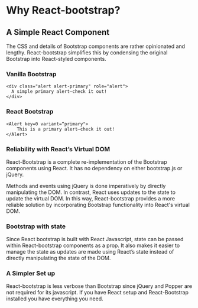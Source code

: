 # Why React-bootstrap?

## A Simple React Component
The CSS and details of Bootstrap components are rather
opinionated and lengthy. React-bootstrap simplifies
this by condensing the original Bootstrap into React-styled
components.

### Vanilla Bootstrap
```
<div class="alert alert-primary" role="alert">
  A simple primary alert—check it out!
</div>
```

### React Bootstrap
```
<Alert key=0 variant=“primary">
    This is a primary alert—check it out!
</Alert>
 ```
### Reliability with React’s Virtual DOM
React-Bootstrap is a complete re-implementation of the
Bootstrap components using React. It has no dependency
on either bootstrap.js or jQuery. 

Methods and events using jQuery is done imperatively
by directly manipulating the DOM. In contrast, React
uses updates to the state to update the virtual DOM.
In this way, React-bootstrap provides a more reliable
solution by incorporating Bootstrap functionality into 
React's virtual DOM. 

### Bootstrap with state
Since React bootstrap is built with React Javascript, state
can be passed within React-bootstrap components as a prop.
It also makes it easier to manage the state as updates are
made using React’s state instead of directly manipulating
the state of the DOM. 

### A Simpler Set up
React-bootstrap is less verbose than Bootstrap since jQuery
and Popper are not required for its javascript. If you have
React setup and React-Bootstrap installed you have everything
you need. 